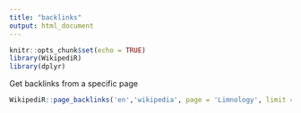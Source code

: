 ```yaml
---
title: "backlinks"
output: html_document
---
```


```r
knitr::opts_chunk$set(echo = TRUE)
library(WikipediR)
library(dplyr)
```

Get backlinks from a specific page

```r
WikipediR::page_backlinks('en','wikipedia', page = 'Limnology', limit = 100, clean_response = F)$query$backlinks %>% bind_rows()
```

